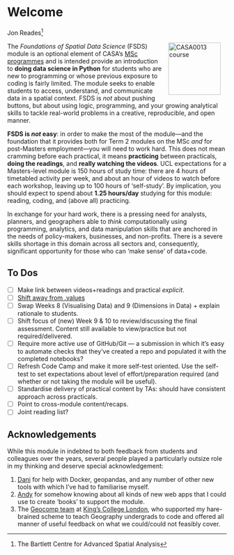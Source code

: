 # Welcome {.unnumbered}

Jon Reades[^index-1] <a href="https://twitter.com/jreades"><img src="img/Twitter social icons - circle - blue.png" height="17" /></a> <a href="https://www.github.com/jreades"><img src="img/GitHub-Mark-120px-plus.png" height="17" /></a>

[^index-1]: The Bartlett Centre for Advanced Spatial Analysis

<a href="https://www.ucl.ac.uk/bartlett/casa/"><img src="img/casa_logo.jpg" alt="CASA0013 course" width="120" align="right" style="margin: 0 1em 0 1em"/></a>

The *Foundations of Spatial Data Science* (FSDS) module is an optional element of CASA's [MSc programmes](https://www.ucl.ac.uk/bartlett/casa/programmes) and is intended provide an introduction to **doing data science in Python** for students who are new to programming or whose previous exposure to coding is fairly limited. The module seeks to enable students to access, understand, and communicate data in a spatial context. FSDS is *not* about pushing buttons, but about using logic, programming, and your growing analytical skills to tackle real-world problems in a creative, reproducible, and open manner.

**FSDS is _not_ easy**: in order to make the most of the module---and the foundation that it provides both for Term 2 modules on the MSc _and_ for post-Masters employment---you will need to work hard. This does not mean cramming before each practical, it means **practicing** between practicals, **doing the readings**, and **really watching the videos**. UCL expectations for a Masters-level module is 150 hours of study time: there are 4 hours of timetabled activity per week, and about an hour of videos to watch before each workshop, leaving up to 100 hours of 'self-study'. By implication, you should expect to spend about **1.25 hours/day** studying for this module: reading, coding, and (above all) practicing.

In exchange for your hard work, there is a pressing need for analysts, planners, and geographers able to *think* computationally using programming, analytics, and data manipulation skills that are anchored in the needs of policy-makers, businesses, and non-profits. There is a severe skills shortage in this domain across all sectors and, consequently, significant opportunity for those who can 'make sense' of data+code.

:::{.callout-important}
## To Dos

- [ ] Make link between videos+readings and practical *explicit*.
- [ ] [Shift away from .values](https://stackoverflow.com/questions/17241004/how-do-i-convert-a-pandas-series-or-index-to-a-numpy-array/54324513#54324513)
- [ ] Swap Weeks 8 (Visualising Data) and 9 (Dimensions in Data) + explain rationale to students.
- [ ] Shift focus of (new) Week 9 & 10 to review/discussing the final assessment. Content still available to view/practice but not required/delivered.
- [ ] Require more active use of GitHub/Git — a submission in which it’s easy to automate checks that they’ve created a repo and populated it with the completed notebooks?
- [ ] Refresh Code Camp and make it more self-test oriented. Use the self-test to set expectations about level of effort/preparation required (and whether or not taking the module will be useful).
- [ ] Standardise delivery of practical content by TAs: should have consistent approach across practicals.
- [ ] Point to cross-module content/recaps.
- [ ] Joint reading list?
:::

## Acknowledgements

While this module in indebted to both feedback from students and colleagues over the years, several people played a particularly outsize role in my thinking and deserve special acknowledgement:

1. [Dani](http://darribas.org) for help with Docker, geopandas, and any number of other new tools with which I've had to familiarise myself.
2. [Andy](https://www.ucl.ac.uk/bartlett/casa/people/dr-andrew-maclachlan) for somehow knowing about all kinds of new web apps that I could use to create 'books' to support the module.
3. The [Geocomp team](https://kingsgeocomputation.org) at [King's College London](https://www.kcl.ac.uk/geography), who supported my hare-brained scheme to teach Geography undergrads to code and offered all manner of useful feedback on what we could/could not feasibly cover.

